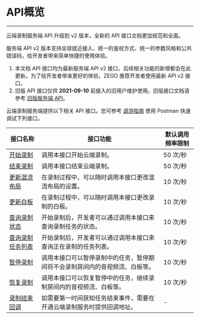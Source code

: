

# API概览

---

云端录制服务端 API 升级到 v2 版本，全新的 API 接口文档更加规范和全面。

服务端 API v2 版本支持全球就近接入、统一的鉴权方式、统一的参数风格和公共错误码，给开发者带来简单快捷的使用体验。

<Warning title="注意">

1. 本文档 API 接口均为最新服务端 API v2 接口，后续相关功能的新增都会在此更新。为了给开发者带来更好的体验，ZEGO 推荐开发者使用最新 API v2 接口。
2. 旧版 API 接口仅供 **2021-09-10** 前接入的旧用户维护使用。旧版接口文档请参考 [旧版服务端 API](https://doc-zh.zego.im/article/5836)。

</Warning>



云端录制服务端提供以下相关 API 接口。您可参考 [调测指南](./postman.mdx) 使用 Postman 快速调试下列接口。

|接口名称|接口功能| 默认调用频率限制 |
|-|-|-|
|[开始录制](./start.mdx)|调用本接口开始云端录制。| 50 次/秒 |
|[结束录制](./stop.mdx)|调用本接口结束云端录制。| 50 次/秒 |
|[更新混流布局](./update%20layout.mdx)|在录制过程中，可以随时调用本接口更改混流布局的设置。| 10 次/秒 |
|[更新白板](./update%20whiteboard.mdx)|在录制过程中，可以随时调用本接口更改录制的白板。| 10 次/秒 |
|[查询录制状态](./query.mdx)| 开始录制后，开发者可以通过调用本接口来查询录制任务的状态。| 10 次/秒 |
|[查询录制任务列表](./Query%20Record%20Task%20List.mdx)| 开始录制后，开发者可以通过调用本接口来查询正在录制的任务列表。| 10 次/秒 |
|[暂停录制](./Pause%20Recording.mdx)|调用本接口可以暂停录制中的任务，暂停期间将不会录制房间内的音视频流、白板等。| 10 次/秒 |
|[恢复录制](./Resume%20Recording.mdx)|调用本接口可以恢复暂停中的任务，继续录制房间内的音视频流、白板等。| 10 次/秒 |
|[录制结束回调](./end%20callback.mdx)|如需要第一时间获知任务结束事件，需要在开通云端录制服务时提供回调地址。| - |
